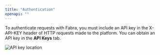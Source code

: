 ```yaml
---
title: "Authentication"
openapi: ""
---
```


To authenticate requests with Fabra, you must include an API key in the
X-API-KEY header of HTTP requests made to the platform. You can obtain an API
key in the **API Keys** tab.

![API key location](/images/reference/5362d87-Screenshot_2023-02-21_at_16.23.12.png)
